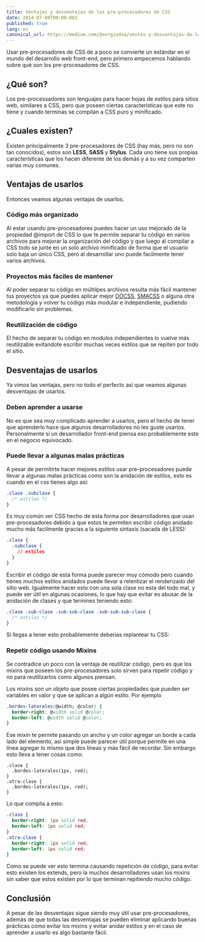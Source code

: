 ```yaml
---
title: Ventajas y desventajas de los pre-procesadores de CSS
date: 2014-07-08T00:00:00Z
published: true
lang: es
canonical_url: https://medium.com/@sergiodxa/ventas-y-desventajas-de-los-pre-procesadores-de-css-6528fdac9926
---
```


Usar pre-procesadores de CSS de a poco se convierte un estándar en el mundo del
desarrollo web front-end, pero primero empecemos hablando sobre qué son los
pre-procesadores de CSS.

## ¿Qué son?

Los pre-processadores son lenguajes para hacer hojas de estilos para sitios web,
similares a CSS, pero que poseen ciertas características que este no tiene y
cuando terminas se compilan a CSS puro y minificado.

## ¿Cuales existen?

Existen principalmente 3 pre-procesadores de CSS (hay más, pero no son tan
conocidos), estos son **LESS**, **SASS** y **Stylus**. Cada uno tiene sus
propias características que los hacen diferente de los demás y a su vez
comparten varias muy comunes.

## Ventajas de usarlos

Entonces veamos algunas ventajas de usarlos.

### Código más organizado

Al estar usando pre-procesadores puedes hacer un uso mejorado de la propiedad
@import de CSS lo que te permite separar tu código en varios archivos para
mejorar la organización del código y que luego al compilar a CSS todo se junte
en un solo archivo minificado de forma que el usuario solo baja un único CSS,
pero al desarrollar uno puede facilmente tener varios archivos.

### Proyectos más fáciles de mantener

Al poder separar tu código en múltilpes archivos resulta más fácil mantener tus
proyectos ya que puedes aplicar mejor [OOCSS](https://oocss.org/),
[SMACSS](https://smacss.com/) o alguna otra metodología y volver tu código más
modular e independiente, pudiendo modificarlo sin problemas.

### Reutilización de código

El hecho de separar tu código en modulos independientes lo vuelve más
reutilizable evitandote escribir muchas veces estilos que se repiten por todo el
sitio.

## Desventajas de usarlos

Ya vimos las ventajas, pero no todo el perfecto así que veamos algunas
desventajas de usarlos.

### Deben aprender a usarse

No es que sea muy complicado aprender a usarlos, pero el hecho de tener que
aprenderlo hace que algunos desarrolladores no les guste usarlos. Personalmente
si un desarrollador front-end piensa eso probablemente este en el negocio
equivocado.

### Puede llevar a algunas malas prácticas

A pesar de permitirte hacer mejores estilos usar pre-procesadores puede llevar a
algunas malas prácticas como son la anidación de estilos, esto es cuando en el
css tienes algo así:

```css
.clase .subclase {
  /* estilos */
}
```

Es muy común ver CSS hecho de esta forma por desarrolladores que usan
pre-procesadores debido a que estos te permiten escribir código anidado mucho
más facilmente gracias a la siguiente sintaxis (sacada de LESS):

```css
.clase {
  .subclase {
    // estilos
  }
}
```

Escribir el código de esta forma puede parecer muy cómodo pero cuando tienes
muchos estilos anidados puede llevar a relentizar el renderizado del sitio web.
Igualmente hacer esto con una sola clase no esta del todo mal, y puede ser útil
en algunas ocasiones, lo que hay que evitar es abusar de la anidación de clases
y que termines teniendo esto:

```css
.clase .sub-clase .sub-sub-clase .sub-sub-sub-clase {
  /* estilos */
}
```

Si llegas a tener esto probablemente deberías replantear tu CSS:

### Repetir código usando Mixins

Se contradice un poco con la ventaja de reutilizar código, pero es que los
mixins que poseen los pre-procesadores solo sirven para repetir código y no para
reutilizarlos como algunos piensan.

Los mixins son un objeto que posee ciertas propiedades que pueden ser variables
en valor y que se aplican a algún estilo. Por ejemplo

```css
.bordes-laterales(@width; @color) {
  border-right: @width solid @color;
  border-left: @width solid @color;
}
```

Ese mixin te permite pasando un ancho y un color agregar un borde a cada lado
del elemento, así simple puede parecer útil porque permite en una línea agregar
lo mismo que dos líneas y más fácil de recordar. Sin embargo esto lleva a tener
cosas como:

```csss
.clase {
  .bordes-laterales(1px, red);
}
.otra-clase {
  .bordes-laterales(1px, red);
}
```

Lo que compila a esto:

```css
.clase {
  border-right: 1px solid red;
  border-left: 1px solid red;
}
.otra-clase {
  border-right: 1px solid red;
  border-left: 1px solid red;
}
```

Como se puede ver esto termina causando repetición de código, para evitar esto
existen los extends, pero la muchos desarrolladores usan los mixins sin saber
que estos existen por lo que terminan repitiendo mucho código.

## Conclusión

A pesar de las desventajas sigue siendo muy útil usar pre-procesadores, además
de que todas las desventajas se pueden eliminar aplicando buenas prácticas como
evitar los mixins y evitar anidar estilos y en el caso de aprender a usarlo es
algo bastante fácil.
